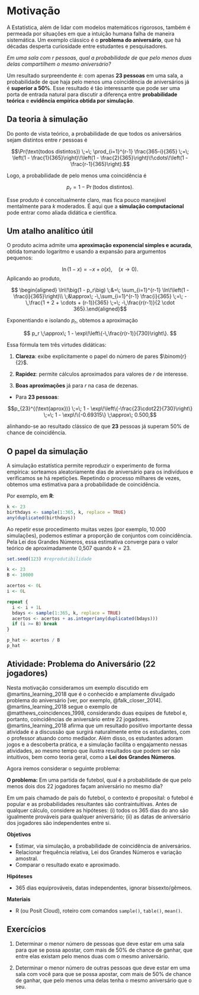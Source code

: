 # Motivação

A Estatística, além de lidar com modelos matemáticos rigorosos, também é permeada por situações em que a intuição humana falha de maneira sistemática. Um exemplo clássico é o **problema do aniversário**, que há décadas desperta curiosidade entre estudantes e pesquisadores.  

::: {.callout-tip title="Enuciado"}
*Em uma sala com $r$ pessoas, qual a probabilidade de que pelo menos duas delas compartilhem o mesmo aniversário?*  
:::

Um resultado surpreendente é: com apenas **23 pessoas** em uma sala, a probabilidade de que haja pelo menos uma coincidência de aniversários já é **superior a 50%**.  Esse resultado é tão interessante que pode ser uma porta de entrada natural para discutir a diferença entre **probabilidade teórica** e **evidência empírica obtida por simulação**.  


## Da teoria à simulação

Do ponto de vista teórico, a probabilidade de que todos os aniversários sejam distintos entre $r$ pessoas é  

$$\Pr(\text{todos distintos}) \;=\; \prod_{i=1}^{r-1} \frac{365-i}{365}
\;=\; \left(1 - \frac{1}{365}\right)\!\left(1 - \frac{2}{365}\right)\!\cdots\!\left(1 - \frac{r-1}{365}\right).$$  

Logo, a probabilidade de pelo menos uma coincidência é  

$$p_r = 1 - \Pr(\text{todos distintos}).$$  

Esse produto é conceitualmente claro, mas fica pouco manejável mentalmente para $k$ moderados. É aqui que a **simulação computacional** pode entrar como aliada didática e científica.


## Um atalho analítico útil

O produto acima admite uma **aproximação exponencial simples e acurada**, obtida tomando logaritmo e usando a expansão para argumentos pequenos:

$$\ln(1 - x) = -x + o(x), \quad (x \to 0). $$
Aplicando ao produto,

$$
\begin{aligned}
\ln\!\big(1 - p_r\big)
\;&=\;
\sum_{i=1}^{r-1} \ln\!\left(1 - \frac{i}{365}\right)\\
\;&\approx\;
-\,\sum_{i=1}^{r-1} \frac{i}{365}
\;=\;
-\,\frac{1 + 2 + \cdots + (r-1)}{365}
\;=\;
-\,\frac{r(r-1)}{2 \cdot 365}.\end{aligned}$$

Exponentiando e isolando $p_r$, obtemos a aproximação

$$
p_r \;\approx\; 1 - \exp\!\left\{-\,\frac{r(r-1)}{730}\right\}.
$$

Essa fórmula tem três virtudes didáticas:

1) **Clareza**: exibe explicitamente o papel do número de pares $\binom{r}{2}$.

2) **Rapidez**: permite cálculos aproximados para valores de $r$ de interesse.

3) **Boas aproximações** já para $r$ na casa de dezenas.

::: {.callout-warning title="Exemplo Rápido"}

- Para **23 pessoas**:  

$$p_{23}^{(\text{aprox})}
  \;=\;
  1 - \exp\!\left\{-\frac{23\cdot22}{730}\right\}
  \;=\;
  1 - \exp\!\{-0.69315\}
  \;\approx\; 0.500,$$

alinhando-se ao resultado clássico de que **23** pessoas já superam 50% de chance de coincidência.
::: 

## O papel da simulação

A simulação estatística permite reproduzir o experimento de forma empírica: sorteamos aleatoriamente dias de aniversário para os indivíduos e verificamos se há repetições. Repetindo o processo milhares de vezes, obtemos uma estimativa para a probabilidade de coincidência.  

Por exemplo, em **R**:  

```r
k <- 23
birthdays <- sample(1:365, k, replace = TRUE)
any(duplicated(birthdays))
```

Ao repetir esse procedimento muitas vezes (por exemplo, 10.000 simulações), podemos estimar a proporção de conjuntos com coincidência. Pela Lei dos Grandes Números, essa estimativa converge para o valor teórico de aproximadamente 0,507 quando $k=23$.

```r
set.seed(123) #reprodutibilidade

k <- 23
B <- 10000

acertos <- 0L
i <- 0L

repeat {
  i <- i + 1L
  bdays <- sample(1:365, k, replace = TRUE)
  acertos <- acertos + as.integer(any(duplicated(bdays)))
  if (i >= B) break
}

p_hat <- acertos / B
p_hat
```


## Atividade: Problema do Aniversário (22 jogadores)


Nesta motivação consideramos um exemplo discutido em @martins_learning_2018 que é o conhecido e amplamente divulgado problema do aniversário [ver, por exemplo, @falk_closer_2014]. @martins_learning_2018 segue o exemplo de @matthews_coincidences_1998, considerando duas equipes de futebol e, portanto, coincidências de aniversário entre 22 jogadores. @martins_learning_2018 afirma que um resultado positivo importante dessa atividade é a discussão que surgirá naturalmente entre os estudantes, com o professor atuando como mediador. Além disso, os estudantes adoram jogos e a descoberta prática, e a simulação facilita o engajamento nessas atividades, ao mesmo tempo que ilustra resultados que podem ser não intuitivos, bem como teoria geral, como a **Lei dos Grandes Números**.

Agora iremos considerar o seguinte problema:

**O problema:** Em uma partida de futebol, qual é a probabilidade de que pelo menos dois dos 22 jogadores façam aniversário no mesmo dia?

Em um pais chamado de país do futebol, o contexto é proposital: o futebol é popular e as probabilidades resultantes são contraintuitivas. Antes de qualquer cálculo, considere as hipóteses: (i) todos os 365 dias do ano são igualmente prováveis para qualquer aniversário; (ii) as datas de aniversário dos jogadores são independentes entre si.


**Objetivos**

- Estimar, via simulação, a probabilidade de coincidência de aniversários.\
- Relacionar frequência relativa, Lei dos Grandes Números e variação amostral.\
- Comparar o resultado exato e aproximado.\

**Hipóteses**

- 365 dias equiprováveis, datas independentes, ignorar bissexto/gêmeos.

**Materiais**

- R (ou Posit Cloud), roteiro com comandos `sample()`, `table()`, `mean()`.


## Exercícios

1) Determinar o menor número de pessoas que deve estar em uma sala para que se possa apostar, com mais de 50% de chance de ganhar, que entre elas existam pelo menos duas com o mesmo aniversário.

2) Determinar o menor número de outras pessoas que deve estar em uma sala com você para que se possa apostar, com mais de 50% de chance de ganhar, que pelo menos uma delas tenha o mesmo aniversário que o seu.
